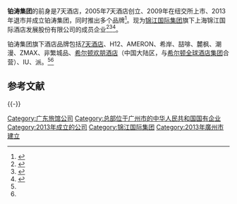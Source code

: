{{多個問題|
{{newsrelease|time=2018-05-08T12:46:20+00:00}}

{{expand|time=2016-12-13T10:57:45+00:00}}
{{COI|time=2021-12-29T05:04:39+00:00}}
}}
{{Infobox_Company
|company_name = 铂涛集团
|company_logo = [[File:Platenogroup_logo.png|File:Platenogroup_logo.png]]
|company_type = 
|founder = [[郑南雁|郑南雁]]
|owner = [[锦江国际集团|上海锦江国际酒店发展股份有限公司]]
|foundation = 2005年
|location = {{CHN}}[[广州市|广州市]][[海珠区|海珠区]]新滘西路300号铂涛集团大厦
|industry = [[酒店|酒店]]
|chairman = 
|sales = 
|profit = 
|asset = 
|market_value = 
|num_employees = 
|revenue = 
|products = 
|homepage = [http://www.platenogroup.com www.platenogroup.com]
}}
'''铂涛集团'''的前身是7天酒店，2005年7天酒店创立、2009年在纽交所上市、2013年退市并成立铂涛集团，同时推出多个品牌<ref name=":0">{{Cite web|title=简介|url=https://www.plateno.cc/pages/group/|access-date=2021-07-22|work=铂涛集团|language=zh|archive-date=2021-07-22|archive-url=https://web.archive.org/web/20210722060830/https://www.plateno.cc/pages/group/|dead-url=no}}</ref>。现为[[锦江国际集团|锦江国际集团]]旗下上海锦江国际酒店发展股份有限公司的成员企业<ref name=":1">{{Cite web|title=锦江酒店完成铂涛100%股权收购,铂涛创始人将增持锦江酒店|url=https://www.yicai.com/news/101096091.html|access-date=2021-07-22|date=2021-06-29|work=[[第一财经|第一财经]]|language=zh|archive-date=2021-07-22|archive-url=https://web.archive.org/web/20210722060832/https://www.yicai.com/news/101096091.html|dead-url=no}}</ref><ref>{{Cite web|title=锦江吃下铂涛 中国最大酒店集团诞生|url=https://www.jiemian.com/article/384580.html|access-date=2021-07-22|author=顾慧妍|date=2015-09-18|work=[[界面新闻|界面新闻]]|language=zh|archive-date=2021-07-22|archive-url=https://web.archive.org/web/20210722075739/https://www.jiemian.com/article/384580.html|dead-url=no}}</ref><ref>{{Cite web|title=国企锦江百亿“接盘” 郑南雁脱手铂涛集团|url=http://finance.sina.com.cn/stock/s/20150926/024723356924.shtml|access-date=2021-07-22|author=熊晓辉|date=2015-09-26|work=|publisher=[[中国经营报|中国经营报]]|language=zh|via=新浪新闻|archive-date=2015-09-29|archive-url=https://web.archive.org/web/20150929063459/http://finance.sina.com.cn/stock/s/20150926/024723356924.shtml|dead-url=no}}</ref>。

铂涛集团旗下酒店品牌包括[[7天酒店|7天酒店]]、H12、AMERON、希岸、喆啡、麓枫、潮漫、ZMAX、非繁城品、[[希尔顿欢朋酒店|希尔顿欢朋酒店]]（中国大陆区，与[[希尔顿全球酒店集团|希尔顿全球酒店集团]]合营）、IU、派。<ref name=":1" /><ref name=":0" />

== 参考文献 ==
{{Reflist}}

{{-}}
{{連鎖酒店}}

[[Category:广东旅馆公司|Category:广东旅馆公司]]
[[Category:总部位于广州市的中华人民共和国国有企业|Category:总部位于广州市的中华人民共和国国有企业]]
[[Category:2013年成立的公司|Category:2013年成立的公司]]
[[Category:锦江国际集团|Category:锦江国际集团]]
[[Category:2013年廣州市建立|Category:2013年廣州市建立]]